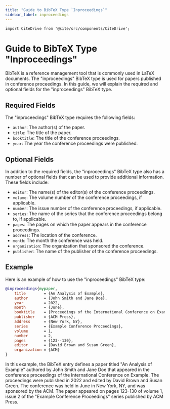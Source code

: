 ```yaml
---
title: "Guide to BibTeX Type `Inproceedings`"
sidebar_label: inproceedings
---
```


```mdx-code-block
import CiteDrive from '@site/src/components/CiteDrive';
```

# Guide to BibTeX Type "Inproceedings"

BibTeX is a reference management tool that is commonly used in LaTeX documents. The "inproceedings" BibTeX type is used for papers published in conference proceedings. In this guide, we will explain the required and optional fields for the "inproceedings" BibTeX type.

<CiteDrive/>

## Required Fields

The "inproceedings" BibTeX type requires the following fields:

-   `author`: The author(s) of the paper.
-   `title`: The title of the paper.
-   `booktitle`: The title of the conference proceedings.
-   `year`: The year the conference proceedings were published.

## Optional Fields

In addition to the required fields, the "inproceedings" BibTeX type also has a number of optional fields that can be used to provide additional information. These fields include:

-   `editor`: The name(s) of the editor(s) of the conference proceedings.
-   `volume`: The volume number of the conference proceedings, if applicable.
-   `number`: The issue number of the conference proceedings, if applicable.
-   `series`: The name of the series that the conference proceedings belong to, if applicable.
-   `pages`: The pages on which the paper appears in the conference proceedings.
-   `address`: The location of the conference.
-   `month`: The month the conference was held.
-   `organization`: The organization that sponsored the conference.
-   `publisher`: The name of the publisher of the conference proceedings.

## Example

Here is an example of how to use the "inproceedings" BibTeX type:


```bibtex
@inproceedings{mypaper,
	title        = {An Analysis of Example},
	author       = {John Smith and Jane Doe},
	year         = 2022,
	month        = {June},
	booktitle    = {Proceedings of the International Conference on Example},
	publisher    = {ACM Press},
	address      = {New York, NY},
	series       = {Example Conference Proceedings},
	volume       = 1,
	number       = 2,
	pages        = {123--130},
	editor       = {David Brown and Susan Green},
	organization = {ACM}
}

```

In this example, the BibTeX entry defines a paper titled "An Analysis of Example" authored by John Smith and Jane Doe that appeared in the conference proceedings of the International Conference on Example. The proceedings were published in 2022 and edited by David Brown and Susan Green. The conference was held in June in New York, NY, and was sponsored by the ACM. The paper appeared on pages 123-130 of volume 1, issue 2 of the "Example Conference Proceedings" series published by ACM Press.